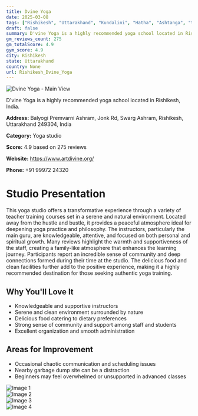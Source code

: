 ```yaml
---
title: Dvine Yoga
date: 2025-03-08
tags: ["Rishikesh", "Uttarakhand", "Kundalini", "Hatha", "Ashtanga", "tranquil atmosphere", "community-focused", "Rishikesh"]  
draft: false
summary: D'vine Yoga is a highly recommended yoga school located in Rishikesh, India.
gm_reviews_count: 275
gm_totalScore: 4.9
gym_score: 4.9
city: Rishikesh
state: Uttarakhand
country: None
url: Rishikesh_Dvine_Yoga
---
```


<div className="aspect-[16/9] relative my-8">
  <img 
    src="https://lh5.googleusercontent.com/p/AF1QipN7p-WPinfqXTt72Z-RomXq-Ee1SeQhCItzBURJ=w1920-h1080-k-no"
    alt="Dvine Yoga - Main View"
    className="object-cover absolute inset-0 w-full h-full rounded-lg"
  />
</div>

D'vine Yoga is a highly recommended yoga school located in Rishikesh, India.

**Address:** Balyogi Premvarni Ashram, Jonk Rd, Swarg Ashram, Rishikesh, Uttarakhand 249304, India

**Category:** Yoga studio

**Score:** 4.9 based on 275 reviews

**Website:** https://www.artdivine.org/

**Phone:** +91 99972 24320

# Studio Presentation

This yoga studio offers a transformative experience through a variety of teacher training courses set in a serene and natural environment. Located away from the hustle and bustle, it provides a peaceful atmosphere ideal for deepening yoga practice and philosophy. The instructors, particularly the main guru, are knowledgeable, attentive, and focused on both personal and spiritual growth. Many reviews highlight the warmth and supportiveness of the staff, creating a family-like atmosphere that enhances the learning journey. Participants report an incredible sense of community and deep connections formed during their time at the studio. The delicious food and clean facilities further add to the positive experience, making it a highly recommended destination for those seeking authentic yoga training.

## Why You'll Love It

- Knowledgeable and supportive instructors
- Serene and clean environment surrounded by nature
- Delicious food catering to dietary preferences
- Strong sense of community and support among staff and students
- Excellent organization and smooth administration

## Areas for Improvement

- Occasional chaotic communication and scheduling issues
- Nearby garbage dump site can be a distraction
- Beginners may feel overwhelmed or unsupported in advanced classes

<div className="grid grid-cols-1 xl:grid-cols-2 gap-4 my-8">
<div className="aspect-[4/3] relative"><img src="https://lh3.googleusercontent.com/p/AF1QipN1DfTHJZeI2c8VcmIpRwaAzcpdEKSnDIchS0AT=w1920-h1080-k-no" alt="Image 1" className="object-cover absolute inset-0 w-full h-full rounded-lg" /></div>
<div className="aspect-[4/3] relative"><img src="https://lh5.googleusercontent.com/p/AF1QipNvM3kxXhje2axBgrEm-vW_E-BHLs7l_fxMyauP=w1920-h1080-k-no" alt="Image 2" className="object-cover absolute inset-0 w-full h-full rounded-lg" /></div>
<div className="aspect-[4/3] relative"><img src="https://lh5.googleusercontent.com/p/AF1QipN71CHa3qt_A2Oe1b_yhQ5CEcbZLrP0_pYqcolz=w1920-h1080-k-no" alt="Image 3" className="object-cover absolute inset-0 w-full h-full rounded-lg" /></div>
<div className="aspect-[4/3] relative"><img src="https://lh5.googleusercontent.com/p/AF1QipP2Tm69t324I4Gt65omBIFkMRN9MTzSamNZscjq=w1920-h1080-k-no" alt="Image 4" className="object-cover absolute inset-0 w-full h-full rounded-lg" /></div>
</div>
